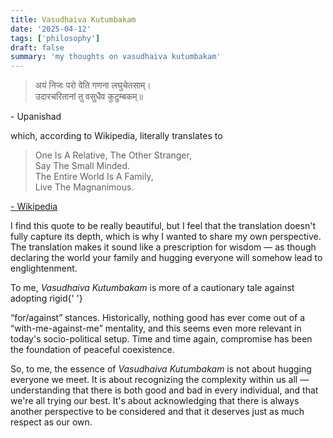 ```yaml
---
title: Vasudhaiva Kutumbakam
date: '2025-04-12'
tags: ['philosophy']
draft: false
summary: 'my thoughts on vasudhaiva kutumbakam'
---
```


> अयं निजः परो वेति गणना लघुचेतसाम्। <br/>
> उदारचरितानां तु वसुधैव कुटुम्बकम्॥

<p className="mb-4 text-xs text-gray-500">- Upanishad</p>
<p className="mb-4 text-base">which, according to Wikipedia, literally translates to</p>

> One Is A Relative, The Other Stranger,<br />
> Say The Small Minded.<br />
> The Entire World Is A Family,<br />
> Live The Magnanimous.

[<span className="text-xs text-gray-500">- Wikipedia</span>](https://en.wikipedia.org/wiki/Vasudhaiva_Kutumbakam)

I find this quote to be really beautiful, but I feel that the translation doesn't fully
capture its depth, which is why I wanted to share my own perspective. The translation makes
it sound like a prescription for wisdom &mdash; as though declaring the world your family
and hugging everyone will somehow lead to englightenment.

To me, <i>Vasudhaiva Kutumbakam</i> is more of a cautionary tale against adopting rigid{' '}

<q>for/against</q> stances. Historically, nothing good has ever come out of a
<q>with-me-against-me</q> mentality, and this seems even more relevant in today's socio-political
setup. Time and time again, compromise has been the foundation of peaceful coexistence.

So, to me, the essence of <i>Vasudhaiva Kutumbakam</i> is not about hugging everyone we
meet. It is about recognizing the complexity within us all &mdash; understanding that there
is both good and bad in every individual, and that we're all trying our best. It's about
acknowledging that there is always another perspective to be considered and that it deserves
just as much respect as our own.
